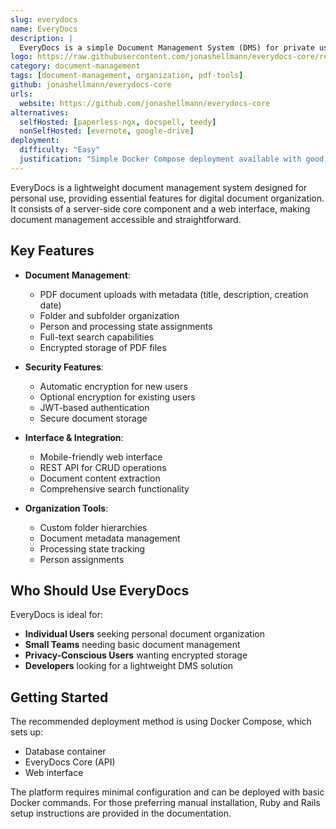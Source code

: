 ```yaml
---
slug: everydocs
name: EveryDocs
description: |
  EveryDocs is a simple Document Management System (DMS) for private use, offering basic functionality to organize documents digitally with features like folder organization, full-text search, and encrypted storage.
logo: https://raw.githubusercontent.com/jonashellmann/everydocs-core/refs/heads/master/public/favicon.ico
category: document-management
tags: [document-management, organization, pdf-tools]
github: jonashellmann/everydocs-core
urls:
  website: https://github.com/jonashellmann/everydocs-core
alternatives:
  selfHosted: [paperless-ngx, docspell, teedy]
  nonSelfHosted: [evernote, google-drive]
deployment:
  difficulty: "Easy"
  justification: "Simple Docker Compose deployment available with good documentation. Manual installation also possible but not recommended."
---
```


EveryDocs is a lightweight document management system designed for personal use,
providing essential features for digital document organization. It consists of a
server-side core component and a web interface, making document management
accessible and straightforward.

## Key Features

- **Document Management**:

  - PDF document uploads with metadata (title, description, creation date)
  - Folder and subfolder organization
  - Person and processing state assignments
  - Full-text search capabilities
  - Encrypted storage of PDF files

- **Security Features**:

  - Automatic encryption for new users
  - Optional encryption for existing users
  - JWT-based authentication
  - Secure document storage

- **Interface & Integration**:

  - Mobile-friendly web interface
  - REST API for CRUD operations
  - Document content extraction
  - Comprehensive search functionality

- **Organization Tools**:
  - Custom folder hierarchies
  - Document metadata management
  - Processing state tracking
  - Person assignments

## Who Should Use EveryDocs

EveryDocs is ideal for:

- **Individual Users** seeking personal document organization
- **Small Teams** needing basic document management
- **Privacy-Conscious Users** wanting encrypted storage
- **Developers** looking for a lightweight DMS solution

## Getting Started

The recommended deployment method is using Docker Compose, which sets up:

- Database container
- EveryDocs Core (API)
- Web interface

The platform requires minimal configuration and can be deployed with basic
Docker commands. For those preferring manual installation, Ruby and Rails
setup instructions are provided in the documentation.
